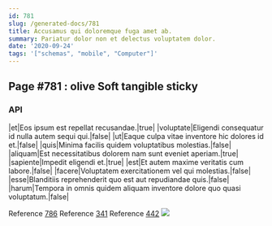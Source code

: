 ```yaml
---
id: 781
slug: /generated-docs/781
title: Accusamus qui doloremque fuga amet ab.
summary: Pariatur dolor non et delectus voluptatem dolor.
date: '2020-09-24'
tags: '["schemas", "mobile", "Computer"]'
---
```


## Page #781 : olive Soft tangible sticky
### API

|et|Eos ipsum est repellat recusandae.|true|
|voluptate|Eligendi consequatur id nulla autem sequi qui.|false|
|ut|Eaque culpa vitae inventore hic dolores id et.|false|
|quis|Minima facilis quidem voluptatibus molestias.|false|
|aliquam|Est necessitatibus dolorem nam sunt eveniet aperiam.|true|
|sapiente|Impedit eligendi et.|true|
|est|Et autem maxime veritatis cum labore.|false|
|facere|Voluptatem exercitationem vel qui molestias.|false|
|esse|Blanditiis reprehenderit quo est aut repudiandae quis.|false|
|harum|Tempora in omnis quidem aliquam inventore dolore quo quasi voluptatum.|false|

Reference [786](/generated-docs/786)
Reference [341](/generated-docs/341)
Reference [442](/generated-docs/442)
![](/assets/cats-3.jpg)

<Partial />



